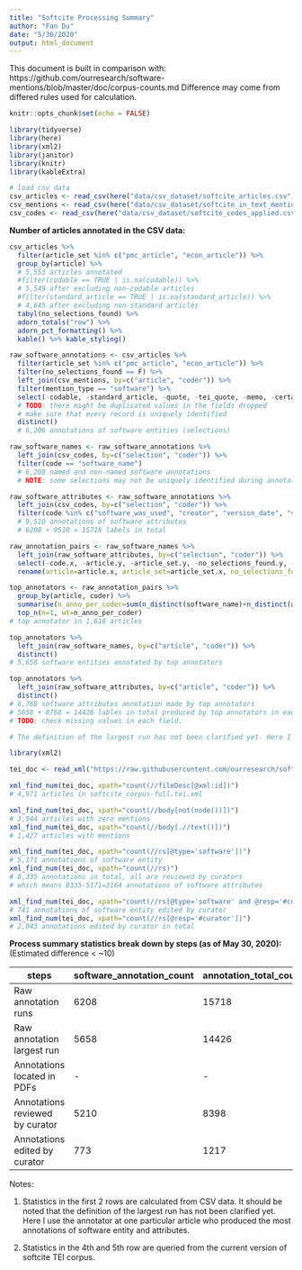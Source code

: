```yaml
---
title: "Softcite Processing Summary"
author: "Fan Du"
date: "5/30/2020"
output: html_document
---
```


This document is built in comparison with:
https://github.com/ourresearch/software-mentions/blob/master/doc/corpus-counts.md
Difference may come from differed rules used for calculation.

```r
knitr::opts_chunk$set(echo = FALSE)

library(tidyverse)
library(here)
library(xml2)
library(janitor)
library(knitr)
library(kableExtra)

# load csv data
csv_articles <- read_csv(here("data/csv_dataset/softcite_articles.csv"))
csv_mentions <- read_csv(here("data/csv_dataset/softcite_in_text_mentions.csv"))
csv_codes <- read_csv(here("data/csv_dataset/softcite_codes_applied.csv"))
```

**Number of articles annotated in the CSV data:**
```r
csv_articles %>% 
  filter(article_set %in% c("pmc_article", "econ_article")) %>% 
  group_by(article) %>% 
  # 5,553 articles annotated
  #filter(codable == TRUE | is.na(codable)) %>% 
  # 5,549 after excluding non-codable articles
  #filter(standard_article == TRUE | is.na(standard_article)) %>% 
  # 4,645 after excluding non-standard articles
  tabyl(no_selections_found) %>% 
  adorn_totals("row") %>% 
  adorn_pct_formatting() %>% 
  kable() %>% kable_styling()
```

```r
raw_software_annotations <- csv_articles %>% 
  filter(article_set %in% c("pmc_article", "econ_article")) %>% 
  filter(no_selections_found == F) %>% 
  left_join(csv_mentions, by=c("article", "coder")) %>% 
  filter(mention_type == "software") %>% 
  select(-codable, -standard_article, -quote, -tei_quote, -memo, -certainty, -page) %>% 
  # TODO: there might be duplicated values in the fields dropped
  # make sure that every record is uniquely identified
  distinct()
  # 6,206 annotations of software entities (selections)

raw_software_names <- raw_software_annotations %>% 
  left_join(csv_codes, by=c("selection", "coder")) %>% 
  filter(code == "software_name") 
  # 6,208 named and non-named software annotations
  # NOTE: some selections may not be uniquely identified during annotation but very rare. Estimated difference within ~10

raw_software_attributes <- raw_software_annotations %>% 
  left_join(csv_codes, by=c("selection", "coder")) %>% 
  filter(code %in% c("software_was_used", "creator", "version_date", "version_number", "url") & was_code_present == T) 
  # 9,510 annotations of software attributes
  # 6208 + 9510 = 15718 labels in total

raw_annotation_pairs <- raw_software_names %>% 
  left_join(raw_software_attributes, by=c("selection", "coder")) %>% 
  select(-code.x, -article.y, -article_set.y, -no_selections_found.y, -mention_type.y) %>% 
  rename(article=article.x, article_set=article_set.x, no_selections_found=no_selections_found.x, mention_type=mention_type.x, named=was_code_present.x, software_name=code_label.x, attribute=code.y, was_attr_present=was_code_present.y, attr_detail=code_label.y)

top_annotators <- raw_annotation_pairs %>% 
  group_by(article, coder) %>% 
  summarise(n_anno_per_coder=sum(n_distinct(software_name)+n_distinct(attr_detail))) %>% 
  top_n(n=1, wt=n_anno_per_coder)
# top annotator in 1,618 articles

top_annotators %>% 
  left_join(raw_software_names, by=c("article", "coder")) %>% 
  distinct()
# 5,658 software entities annotated by top annotators

top_annotators %>% 
  left_join(raw_software_attributes, by=c("article", "coder")) %>% 
  distinct()
# 8,768 software attributes annotation made by top annotators
# 5658 + 8768 = 14426 lables in total produced by top annotators in each annotated article
# TODO: check missing values in each field.

# The definition of the largest run has not been clarified yet. Here I use the annotator at one particular article who produced the most annotations of software entity and attributes.
```

```r
library(xml2)

tei_doc <- read_xml("https://raw.githubusercontent.com/ourresearch/software-mentions/master/resources/dataset/software/corpus/softcite_corpus-full.tei.xml") %>% xml_ns_strip()

xml_find_num(tei_doc, xpath="count(//fileDesc[@xml:id])")
# 4,971 articles in softcite_corpus-full.tei.xml

xml_find_num(tei_doc, xpath="count(//body[not(node())])")
# 3,544 articles with zero mentions
xml_find_num(tei_doc, xpath="count(//body[.//text()])")
# 1,427 articles with mentions

xml_find_num(tei_doc, xpath="count(//rs[@type='software'])")
# 5,171 annotations of software entity
xml_find_num(tei_doc, xpath="count(//rs)")
# 8,335 annotations in total, all are reviewed by curators
# which means 8335-5171=3164 annotations of software attributes

xml_find_num(tei_doc, xpath="count(//rs[@type='software' and @resp='#curator'])")
# 741 annotations of software entity edited by curator
xml_find_num(tei_doc, xpath="count(//rs[@resp='#curator'])")
# 2,043 annotations edited by curator in total
```

**Process summary statistics break down by steps (as of May 30, 2020):**
(Estimated difference < ~10)

|steps|software_annotation_count|annotation_total_count|articles_with_annotations|articles_with_zero_annotations|article_total_count|
|-----|----------------------|----------------------|-------------------------|------------------------------|-------------------|
|Raw annotation runs|6208|15718|1823|3730|5553|
|Raw annotation largest run|5658|14426|1823|3730|5553|
|Annotations located in PDFs|-|-|-|-|-|
|Annotations reviewed by curator|5210|8398|1432|3544|4976|
|Annotations edited by curator|773|1217|1432|3544|4976|


Notes:

1. Statistics in the first 2 rows are calculated from CSV data. 
It should be noted that the definition of the largest run has not been clarified yet. Here I use the annotator at one particular article who produced the most annotations of software entity and attributes.

2. Statistics in the 4th and 5th row are queried from the current version of softcite TEI corpus.

